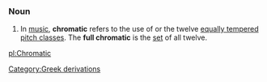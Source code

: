 ===Noun===
#In [[music]], '''chromatic''' refers to the use of or the twelve [[equal temperament|equally tempered]] [[pitch class]]es. The '''full chromatic''' is the [[set]] of all twelve.

[[pl:Chromatic]]
[[Category:Greek derivations]]